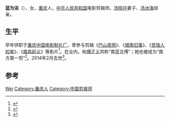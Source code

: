 '''蓝为洁'''（{{bd|1926年||2014年|2月21日|catIdx=Lan}}），女，[[重庆|重庆]]人，[[中华人民共和国|中华人民共和国]]电影剪辑师。[[汤晓丹|汤晓丹]]妻子、[[汤沐海|汤沐海]]母亲。

== 生平 ==
早年供职于[[重庆中国电影制片厂|重庆中国电影制片厂]]，曾参与剪辑《[[巴山夜雨|巴山夜雨]]》、《[[城南旧事_(电影)|城南旧事]]》、《[[苦恼人的笑|苦恼人的笑]]》、《[[南昌起义|南昌起义]]》等影片<ref>{{cite news|title=蓝为洁生平简介|url=http://news.china.com.cn/rollnews/ent/live/2014-02/22/content_25063352.htm|accessdate=2014-02-22|newspaper=中华网|archive-date=2014-02-28|archive-url=https://web.archive.org/web/20140228052555/http://news.china.com.cn/rollnews/ent/live/2014-02/22/content_25063352.htm|dead-url=no}}</ref>。在业内，和[[傅正义_(影视剪辑师)|傅正义]]共称“南蓝北傅”；她也被成为“南方第一剪”<ref>{{cite news|title=“南方第一剪”蓝为洁逝世|url=http://ent.163.com/14/0222/03/9LLKHIOL00032DGD.html|accessdate=2014-02-22|newspaper=网易|archive-url=https://web.archive.org/web/20140301045147/http://ent.163.com/14/0222/03/9LLKHIOL00032DGD.html|archive-date=2014-03-01|dead-url=yes}}</ref>。2014年2月去世<ref>{{cite news|title=著名剪辑师蓝为洁去世|url=http://ent.163.com/14/0222/02/9LLF78P000032DGD.html|accessdate=2014-02-22|newspaper=网易|archive-url=https://web.archive.org/web/20140301045901/http://ent.163.com/14/0222/02/9LLF78P000032DGD.html|archive-date=2014-03-01|dead-url=yes}}</ref>。

== 参考 ==
{{reflist}}

{{Authority control}}
{{DEFAULTSORT:Lan weijie}}
[[Category:蓝姓|Wei]]
[[Category:重庆人|Category:重庆人]]
[[Category:中国剪接师|Category:中国剪接师]]
{{china-bio-stub}}